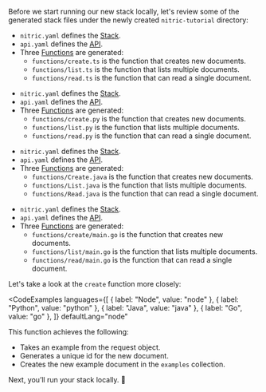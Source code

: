 Before we start running our new stack locally, let's review some of the generated stack files under the newly created `nitric-tutorial` directory:

<ShowIf lang="node">

- `nitric.yaml` defines the [Stack](/docs/intro/concepts/stacks).
- `api.yaml` defines the [API](/docs/intro/concepts/nitric-apis).
- Three [Functions](/docs/intro/concepts/compute#functions) are generated:
  - `functions/create.ts` is the function that creates new documents.
  - `functions/list.ts` is the function that lists multiple documents.
  - `functions/read.ts` is the function that can read a single document.

</ShowIf>
<ShowIf lang="python">

- `nitric.yaml` defines the [Stack](/docs/intro/concepts/stacks).
- `api.yaml` defines the [API](/docs/intro/concepts/nitric-apis).
- Three [Functions](/docs/intro/concepts/compute#functions) are generated:
  - `functions/create.py` is the function that creates new documents.
  - `functions/list.py` is the function that lists multiple documents.
  - `functions/read.py` is the function that can read a single document.

</ShowIf>
<ShowIf lang="java">

- `nitric.yaml` defines the [Stack](/docs/intro/concepts/stacks).
- `api.yaml` defines the [API](/docs/intro/concepts/nitric-apis).
- Three [Functions](/docs/intro/concepts/compute#functions) are generated:
  - `functions/Create.java` is the function that creates new documents.
  - `functions/List.java` is the function that lists multiple documents.
  - `functions/Read.java` is the function that can read a single document.

</ShowIf>
<ShowIf lang="go">

- `nitric.yaml` defines the [Stack](/docs/intro/concepts/stacks).
- `api.yaml` defines the [API](/docs/intro/concepts/nitric-apis).
- Three [Functions](/docs/intro/concepts/compute#functions) are generated:
  - `functions/create/main.go` is the function that creates new documents.
  - `functions/list/main.go` is the function that lists multiple documents.
  - `functions/read/main.go` is the function that can read a single document.

</ShowIf>

Let's take a look at the `create` function more closely:

<CodeExamples 
	languages={[
	{
		label: "Node",
		value: "node"
	},
	{
		label: "Python",
		value: "python"
	},
	{
		label: "Java",
		value: "java"
	},
	{
		label: "Go",
		value: "go"
	},
	]}
	defaultLang="node"
>

<CodeSnippet snippet="nitrictech/nitric-examples/typescript/snippets/functions/create.ts" />

<CodeSnippet snippet="nitrictech/nitric-examples/python/snippets/functions/create.py" />

<CodeSnippet snippet="nitrictech/nitric-examples/java/snippets/src/main/java/function/Create.java" />

<CodeSnippet snippet="nitrictech/nitric-examples/go/snippets/functions/create/main.go" />

</CodeExamples>

This function achieves the following:

- Takes an example from the request object.
- Generates a unique id for the new document.
- Creates the new example document in the `examples` collection.

Next, you’ll run your stack locally. 🚀
